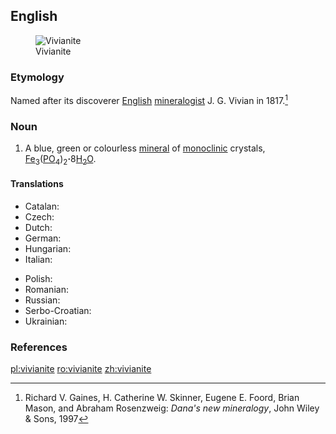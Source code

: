==English==
[[Image:Vivianite_w-triphylite_and_feldspar_(Hydrous_iron_phosphate_Custer_County_South_Dakota_1651).jpg|thumb|Vivianite]]

===Etymology===
Named after its discoverer [[English]] [[mineralogist]] J. G. Vivian in 1817.<ref>Richard V. Gaines, H. Catherine W. Skinner, Eugene E. Foord, Brian Mason, and Abraham Rosenzweig: ''Dana's new mineralogy'', John Wiley & Sons, 1997</ref>

===Noun===
{{en-noun|-}}

# {{mineralogy}} A blue, green or colourless [[mineral]] of [[monoclinic]] crystals,  [[iron|Fe]]<sub>3</sub>([[phosphorus|P]][[oxygen|O]]<sub>4</sub>)<sub>2</sub>'''&middot;'''8[[water|H<sub>2</sub>O]].

====Translations====
{{trans-top|mineral}}
* Catalan: {{t-|ca|vivianita}}
* Czech: {{t-|cs|vivianit}}
* Dutch: {{t-|nl|vivianiet}}
* German: {{t-|de|Vivianit}}
* Hungarian: {{t-|hu|vivianit}}
* Italian: {{t-|it|vivianite}}
{{trans-mid}}
* Polish: {{t-|pl|wiwianit}}
* Romanian: {{t+|ro|vivianit|n}}
* Russian: {{t+|ru|вивианит}}
* Serbo-Croatian: {{t|sh|вивианит|sc=Cyrl}}
* Ukrainian: {{t-|uk|вівіаніт}}
{{trans-bottom}}

===References===
<references/>

[[pl:vivianite]]
[[ro:vivianite]]
[[zh:vivianite]]